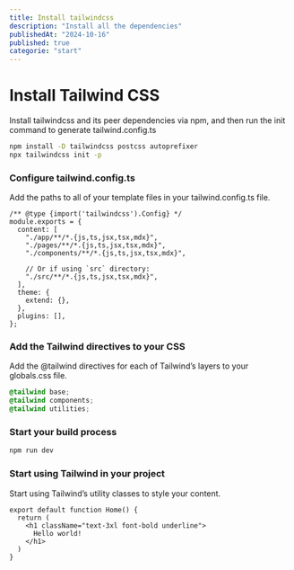 ```yaml
---
title: Install tailwindcss
description: "Install all the dependencies"
publishedAt: "2024-10-16"
published: true
categorie: "start"
---
```


# Install Tailwind CSS
Install tailwindcss and its peer dependencies via npm, and then run the init command to generate tailwind.config.ts
```bash
npm install -D tailwindcss postcss autoprefixer
npx tailwindcss init -p
```

### Configure tailwind.config.ts
Add the paths to all of your template files in your tailwind.config.ts file.

```tsx tailwind.config.ts
/** @type {import('tailwindcss').Config} */
module.exports = {
  content: [
    "./app/**/*.{js,ts,jsx,tsx,mdx}",
    "./pages/**/*.{js,ts,jsx,tsx,mdx}",
    "./components/**/*.{js,ts,jsx,tsx,mdx}",

    // Or if using `src` directory:
    "./src/**/*.{js,ts,jsx,tsx,mdx}",
  ],
  theme: {
    extend: {},
  },
  plugins: [],
};
```

### Add the Tailwind directives to your CSS
Add the @tailwind directives for each of Tailwind’s layers to your globals.css file.

```css globals.css
@tailwind base;
@tailwind components;
@tailwind utilities;
```

### Start your build process

```bash
npm run dev
```

### Start using Tailwind in your project
Start using Tailwind’s utility classes to style your content.

```tsx Home.tsx
export default function Home() {
  return (
    <h1 className="text-3xl font-bold underline">
      Hello world!
    </h1>
  )
}
```